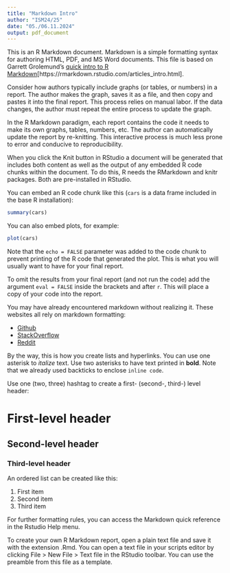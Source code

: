 ---
title: "Markdown Intro"
author: "ISM24/25"
date: "05./06.11.2024"
output: pdf_document
---

This is an R Markdown document. Markdown is a simple formatting syntax for authoring HTML, PDF, and MS Word documents. This file is based on Garrett Grolemund's [quick intro to R Markdown]([https://rmarkdown.rstudio.com/)[https://rmarkdown.rstudio.com/articles_intro.html].

Consider how authors typically include graphs (or tables, or numbers) in a report. The author makes the graph, saves it as a file, and then copy and pastes it into the final report. This process relies on manual labor. If the data changes, the author must repeat the entire process to update the graph.

In the R Markdown paradigm, each report contains the code it needs to make its own graphs, tables, numbers, etc. The author can automatically update the report by re-knitting. This interactive process is much less prone to error and conducive to reproducibility.

When you click the Knit button in RStudio a document will be generated that includes both content as well as the output of any embedded R code chunks within the document. To do this, R needs the RMarkdown and knitr packages. Both are pre-installed in RStudio.


You can embed an R code chunk like this (`cars` is a data frame included in the base R installation):

```{r}
summary(cars)
```

You can also embed plots, for example:

```{r, echo=FALSE}
plot(cars)
```

Note that the `echo = FALSE` parameter was added to the code chunk to prevent printing of the R code that generated the plot. This is what you will usually want to have for your final report.

To omit the results from your final report (and not run the code) add the argument `eval = FALSE` inside the brackets and after `r`. This will place a copy of your code into the report.

You may have already encountered markdown without realizing it. These websites all rely on markdown formatting:

* [Github](www.github.com)
* [StackOverflow](www.stackoverflow.com)
* [Reddit](www.reddit.com)

By the way, this is how you create lists and hyperlinks. You can use one asterisk to *italize* text. Use two asterisks to have text printed in **bold**. Note that we already used backticks to enclose `inline code`. 

Use one (two, three) hashtag to create  a first- (second-, third-) level header:

# First-level header
## Second-level header
### Third-level header

An ordered list can be created like this:

1. First item
2. Second item
3. Third item

For further formatting rules, you can access the Markdown quick reference in the Rstudio Help menu. 

To create your own R Markdown report, open a plain text file and save it with the extension .Rmd. You can open a text file in your scripts editor by clicking File > New File > Text file in the RStudio toolbar. You can use the preamble from this file as a template.